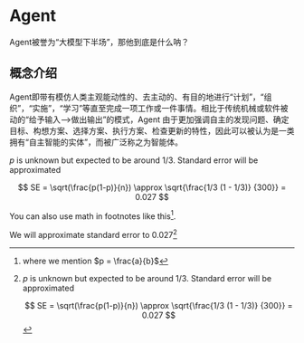 # Agent

Agent被誉为“大模型下半场”，那他到底是什么呐？

## 概念介绍
Agent即带有模仿人类主观能动性的、去主动的、有目的地进行“计划”，“组织”，“实施”，“学习”等直至完成一项工作或一件事情。相比于传统机械或软件被动的“给予输入——>做出输出”的模式，Agent 由于更加强调自主的发现问题、确定目标、构想方案、选择方案、执行方案、检查更新的特性，因此可以被认为是一类拥有“自主智能的实体”，而被广泛称之为智能体。

$p$ is unknown but expected to be around 1/3. Standard error will be approximated

$$
SE = \sqrt(\frac{p(1-p)}{n}) \approx \sqrt{\frac{1/3 (1 - 1/3)} {300}} = 0.027
$$

You can also use math in footnotes like this^[where we mention $p = \frac{a}{b}$].

We will approximate standard error to 0.027[^longnote]

[^longnote]: $p$ is unknown but expected to be around 1/3. Standard error will be approximated

    $$
    SE = \sqrt(\frac{p(1-p)}{n}) \approx \sqrt{\frac{1/3 (1 - 1/3)} {300}} = 0.027
    $$
